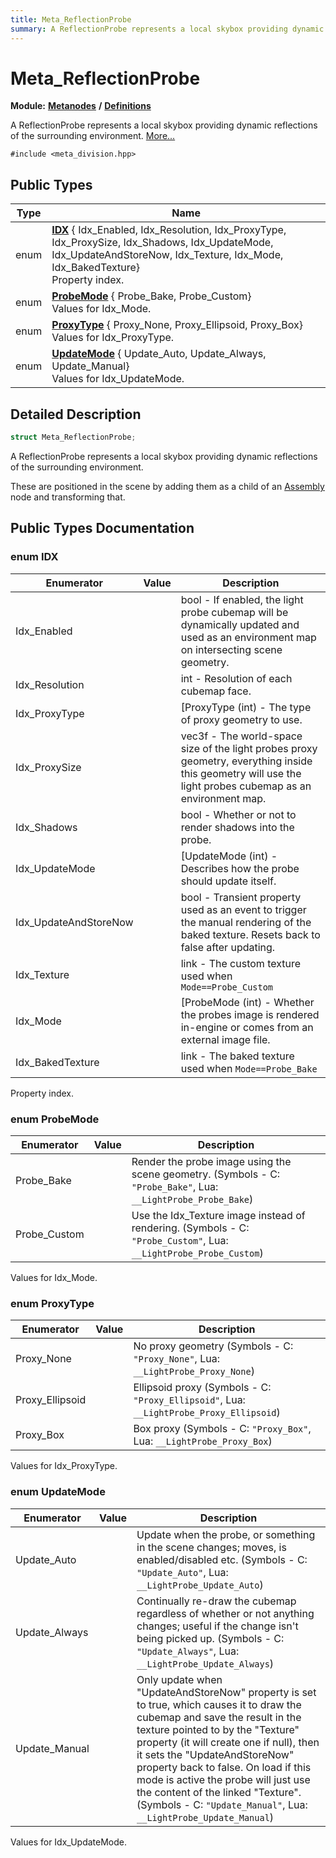 ```yaml
---
title: Meta_ReflectionProbe
summary: A ReflectionProbe represents a local skybox providing dynamic reflections of the surrounding environment. 
---
```


# Meta_ReflectionProbe

**Module:** **[Metanodes](../../modules/metanodes/index.mdx)** **/** **[Definitions](../../modules/metanodes/definitions.mdx)**

A ReflectionProbe represents a local skybox providing dynamic reflections of the surrounding environment.  [More...](#detailed-description)

`#include <meta_division.hpp>`

## Public Types

| Type           | Name           |
| -------------- | -------------- |
| enum| **[IDX](#enum-idx)** { Idx_Enabled, Idx_Resolution, Idx_ProxyType, Idx_ProxySize, Idx_Shadows, Idx_UpdateMode, Idx_UpdateAndStoreNow, Idx_Texture, Idx_Mode, Idx_BakedTexture}<br />Property index.  |
| enum| **[ProbeMode](#enum-probemode)** { Probe_Bake, Probe_Custom}<br />Values for Idx_Mode.  |
| enum| **[ProxyType](#enum-proxytype)** { Proxy_None, Proxy_Ellipsoid, Proxy_Box}<br />Values for Idx_ProxyType.  |
| enum| **[UpdateMode](#enum-updatemode)** { Update_Auto, Update_Always, Update_Manual}<br />Values for Idx_UpdateMode.  |

## Detailed Description

```cpp
struct Meta_ReflectionProbe;
```

A ReflectionProbe represents a local skybox providing dynamic reflections of the surrounding environment. 

These are positioned in the scene by adding them as a child of an [Assembly](../metanodes/meta-assembly.mdx) node and transforming that. 

## Public Types Documentation

### enum IDX

| Enumerator | Value | Description |
| ---------- | ----- | ----------- |
| Idx_Enabled | | bool - If enabled, the light probe cubemap will be dynamically updated and used as an environment map on intersecting scene geometry.   |
| Idx_Resolution | | int - Resolution of each cubemap face.   |
| Idx_ProxyType | | [ProxyType (int) - The type of proxy geometry to use.   |
| Idx_ProxySize | | vec3f - The world-space size of the light probes proxy geometry, everything inside this geometry will use the light probes cubemap as an environment map.   |
| Idx_Shadows | | bool - Whether or not to render shadows into the probe.   |
| Idx_UpdateMode | | [UpdateMode (int) - Describes how the probe should update itself.   |
| Idx_UpdateAndStoreNow | | bool - Transient property used as an event to trigger the manual rendering of the baked texture. Resets back to false after updating.   |
| Idx_Texture | | link - The custom texture used when `Mode==Probe_Custom`  |
| Idx_Mode | | [ProbeMode (int) - Whether the probes image is rendered in-engine or comes from an external image file.   |
| Idx_BakedTexture | | link - The baked texture used when `Mode==Probe_Bake`  |

Property index. 

### enum ProbeMode

| Enumerator | Value | Description |
| ---------- | ----- | ----------- |
| Probe_Bake | | Render the probe image using the scene geometry. (Symbols - C: `"Probe_Bake"`, Lua: `__LightProbe_Probe_Bake`)   |
| Probe_Custom | | Use the Idx_Texture image instead of rendering. (Symbols - C: `"Probe_Custom"`, Lua: `__LightProbe_Probe_Custom`)   |

Values for Idx_Mode. 

### enum ProxyType

| Enumerator | Value | Description |
| ---------- | ----- | ----------- |
| Proxy_None | | No proxy geometry (Symbols - C: `"Proxy_None"`, Lua: `__LightProbe_Proxy_None`)   |
| Proxy_Ellipsoid | | Ellipsoid proxy (Symbols - C: `"Proxy_Ellipsoid"`, Lua: `__LightProbe_Proxy_Ellipsoid`)   |
| Proxy_Box | | Box proxy (Symbols - C: `"Proxy_Box"`, Lua: `__LightProbe_Proxy_Box`)   |

Values for Idx_ProxyType. 

### enum UpdateMode

| Enumerator | Value | Description |
| ---------- | ----- | ----------- |
| Update_Auto | | Update when the probe, or something in the scene changes; moves, is enabled/disabled etc. (Symbols - C: `"Update_Auto"`, Lua: `__LightProbe_Update_Auto`)   |
| Update_Always | | Continually re-draw the cubemap regardless of whether or not anything changes; useful if the change isn't being picked up. (Symbols - C: `"Update_Always"`, Lua: `__LightProbe_Update_Always`)   |
| Update_Manual | | Only update when "UpdateAndStoreNow" property is set to true, which causes it to draw the cubemap and save the result in the texture pointed to by the "Texture" property (it will create one if null), then it sets the "UpdateAndStoreNow" property back to false. On load if this mode is active the probe will just use the content of the linked "Texture". (Symbols - C: `"Update_Manual"`, Lua: `__LightProbe_Update_Manual`)   |

Values for Idx_UpdateMode. 
